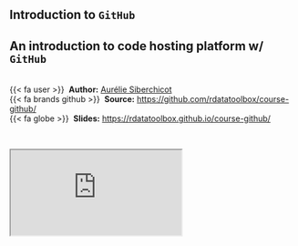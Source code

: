 ## Introduction to `GitHub` {.unnumbered}


::: {.callout-note icon=true appearance="simple"}
## An introduction to code hosting platform w/ `GitHub`

<br />
{{< fa user >}} &nbsp;**Author:** [Aurélie Siberchicot](https://lbbe.univ-lyon1.fr/fr/annuaires-des-membres/siberchicot-aurelie)<br/>
{{< fa brands github >}} &nbsp;**Source:** <https://github.com/rdatatoolbox/course-github/><br/>
{{< fa globe >}} &nbsp;**Slides:** <https://rdatatoolbox.github.io/course-github/>
:::


<br />

<div class="container-43">
  <iframe class="responsive-iframe" src="https://rdatatoolbox.github.io/course-github"></iframe>
</div> 
